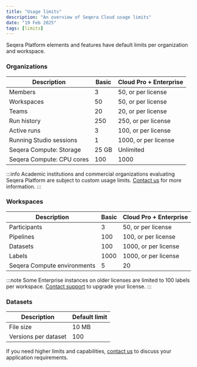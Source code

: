```yaml
---
title: "Usage limits"
description: "An overview of Seqera Cloud usage limits"
date: "19 Feb 2025"
tags: [limits]
---
```


Seqera Platform elements and features have default limits per organization and workspace.

### Organizations

| Description               | Basic | Cloud Pro + Enterprise | 
| ------------------------- | ----- | ---------------------- |
| Members                   | 3     | 50, or per license     |
| Workspaces                | 50    | 50, or per license     |
| Teams                     | 20    | 20, or per license     |
| Run history               | 250   | 250, or per license    |
| Active runs               | 3     | 100, or per license    |
| Running Studio sessions   | 1     | 1000, or per license   |
| Seqera Compute: Storage   | 25 GB | Unlimited              |
| Seqera Compute: CPU cores | 100   | 1000                   |

:::info 
Academic institutions and commercial organizations evaluating Seqera Platform are subject to custom usage limits. [Contact us](https://seqera.io/contact-us/) for more information. 
:::

### Workspaces

| Description                 | Basic | Cloud Pro + Enterprise |
| --------------------------- | ----- | ---------------------- |
| Participants                | 3     | 50, or per license     |
| Pipelines                   | 100   | 100, or per license    |
| Datasets                    | 100   | 1000, or per license   |
| Labels                      | 1000  | 1000, or per license   |
| Seqera Compute environments | 5     | 20                     |

:::note 
Some Enterprise instances on older licenses are limited to 100 labels per workspace. [Contact support](mailto:support@seqera.io) to upgrade your license.
:::

### Datasets

| Description          | Default limit |
| -------------------- | ------------- |
| File size            | 10 MB         |
| Versions per dataset | 100           |

If you need higher limits and capabilities, [contact us](https://seqera.io/contact-us/) to discuss your application requirements.
